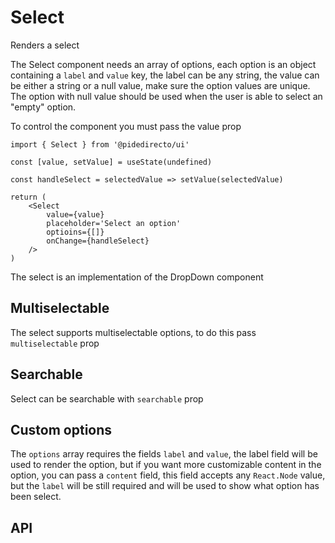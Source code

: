 

<Meta of={SelectStories} />

# Select

Renders a select

<Canvas of={SelectStories.Primary} />

The Select component needs an array of options, each option is an object containing a `label` and `value` key, the label can be any string, the value can be either a string or a null value, make sure the option values are unique.
The option with null value should be used when the user is able to select an "empty" option.

To control the component you must pass the value prop
```tsx
import { Select } from '@pidedirecto/ui'

const [value, setValue] = useState(undefined)

const handleSelect = selectedValue => setValue(selectedValue)

return (
    <Select
        value={value}
        placeholder='Select an option'
        optioins={[]}
        onChange={handleSelect}
    />
)

```

The select is an implementation of the DropDown component

## Multiselectable

The select supports multiselectable options, to do this pass `multiselectable` prop

<Canvas of={SelectStories.Multiselectable} />

## Searchable

Select can be searchable with `searchable` prop

<Canvas of={SelectStories.Searchable} />

## Custom options

The `options` array requires the fields `label` and `value`, the label field will be used to render the option, but if you want more customizable content in the option, you can pass a `content` field,
this field accepts any `React.Node` value, but the `label` will be still required and will be used to show what option has been select.

<Canvas of={SelectStories.CustomOptions} />

## API

<ArgTypes of={SelectStories} />
